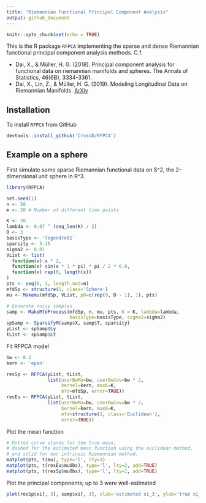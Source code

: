 ```yaml
---
title: "Riemannian Functional Principal Component Analysis"
output: github_document
---
```


```r
knitr::opts_chunk$set(echo = TRUE)
```


This is the R package `RFPCA` implementing the sparse and dense Riemannian functional principal component analysis methods. C.f.

- Dai, X., & Müller, H. G. (2018). Principal component analysis for functional data on riemannian manifolds and spheres. The Annals of Statistics, 46(6B), 3334-3361.
- Dai, X., Lin, Z., & Müller, H. G. (2019). Modeling Longitudinal Data on Riemannian Manifolds. [ArXiv](https://arxiv.org/abs/1812.04774)

## Installation
To install `RFPCA` from GitHub

```r
devtools::install_github('CrossD/RFPCA')
```

## Example on a sphere

First simulate some sparse Riemannian functional data on S^2, the 2-dimensional unit sphere in R^3.

```r
library(RFPCA)

set.seed(1)
n <- 50
m <- 20 # Number of different time points

K <- 20
lambda <- 0.07 ^ (seq_len(K) / 2)
D <- 3
basisType <- 'legendre01'
sparsity <- 5:15
sigma2 <- 0.01
VList <- list(
  function(x) x * 2, 
  function(x) sin(x * 1 * pi) * pi / 2 * 0.6,
  function(x) rep(0, length(x))
)
pts <- seq(0, 1, length.out=m)
mfdSp <- structure(1, class='Sphere')
mu <- Makemu(mfdSp, VList, p0=c(rep(0, D - 1), 1), pts)

# Generate noisy samples
samp <- MakeMfdProcess(mfdSp, n, mu, pts, K = K, lambda=lambda, 
                       basisType=basisType, sigma2=sigma2)
spSamp <- SparsifyM(samp$X, samp$T, sparsity)
yList <- spSamp$Ly
tList <- spSamp$Lt
```


Fit RFPCA model
```r
bw <- 0.2
kern <- 'epan'

resSp <- RFPCA(yList, tList, 
               list(userBwMu=bw, userBwCov=bw * 2, 
                    kernel=kern, maxK=K, 
                    mfd=mfdSp, error=TRUE))
resEu <- RFPCA(yList, tList, 
               list(userBwMu=bw, userBwCov=bw * 2, 
                    kernel=kern, maxK=K, 
                    mfd=structure(1, class='Euclidean'), 
                    error=TRUE))
```

Plot the mean function
```r
# Dotted curve stands for the true mean, 
# dashed for the estimated mean function using the euclidean method, 
# and solid for our intrinsic Riemannian method.
matplot(pts, t(mu), type='l', lty=3)
matplot(pts, t(resEu$muObs), type='l', lty=2, add=TRUE)
matplot(pts, t(resSp$muObs), type='l', lty=1, add=TRUE)
```

Plot the principal components; up to 3 were well-estimated 
```r
plot(resSp$xi[, 3], samp$xi[, 3], xlab='estimated xi_3', ylab='true xi_3') 
```

